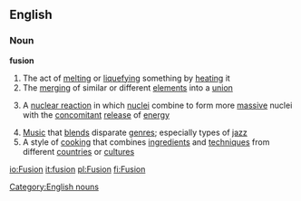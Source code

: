 ==English==
===Noun===
'''fusion'''
#The act of [[melting]] or [[liquefying]] something by [[heating]] it
#The [[merging]] of similar or different [[element]]s into a [[union]]
#{{physics}} A [[nuclear reaction]] in which [[nuclei]] combine to form more [[massive]] nuclei with the [[concomitant]] [[release]] of [[energy]]
#[[Music]] that [[blend]]s disparate [[genre]]s; especially types of [[jazz]]
#A style of [[cooking]] that combines [[ingredient]]s and [[technique]]s from different [[countries]] or [[culture]]s
[[Category:English nouns]]

[[io:Fusion]]
[[it:fusion]]
[[pl:Fusion]]
[[fi:Fusion]]